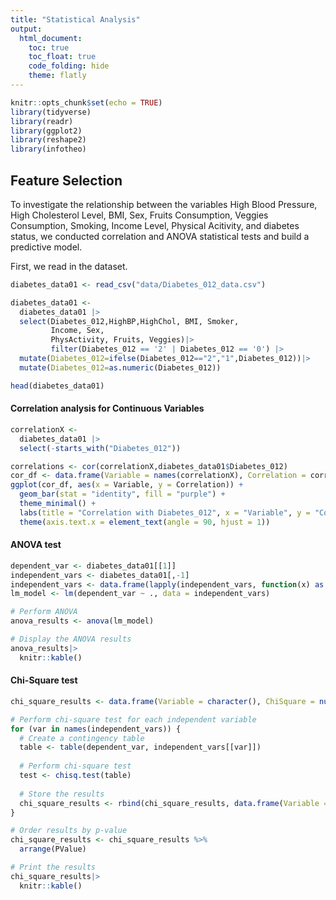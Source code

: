 ```yaml
---
title: "Statistical Analysis"
output: 
  html_document:
    toc: true
    toc_float: true
    code_folding: hide
    theme: flatly
---
```

```r
knitr::opts_chunk$set(echo = TRUE)
library(tidyverse)
library(readr)
library(ggplot2)
library(reshape2)
library(infotheo)
```


## Feature Selection

To investigate the relationship between the variables High Blood Pressure, High Cholesterol Level, BMI, Sex, Fruits Consumption, Veggies Consumption, Smoking, Income Level, Physical Acitivity, and diabetes status, we conducted correlation and ANOVA statistical tests and build a predictive model. 

First, we read in the dataset. 

```r
diabetes_data01 <- read_csv("data/Diabetes_012_data.csv")

diabetes_data01 <- 
  diabetes_data01 |>
  select(Diabetes_012,HighBP,HighChol, BMI, Smoker, 
         Income, Sex,
         PhysActivity, Fruits, Veggies)|>
         filter(Diabetes_012 == '2' | Diabetes_012 == '0') |>
  mutate(Diabetes_012=ifelse(Diabetes_012=="2","1",Diabetes_012))|>
  mutate(Diabetes_012=as.numeric(Diabetes_012))

head(diabetes_data01)
```


#### Correlation analysis for Continuous Variables
```r
correlationX <- 
  diabetes_data01 |>
  select(-starts_with("Diabetes_012"))

correlations <- cor(correlationX,diabetes_data01$Diabetes_012)
cor_df <- data.frame(Variable = names(correlationX), Correlation = correlations)
ggplot(cor_df, aes(x = Variable, y = Correlation)) +
  geom_bar(stat = "identity", fill = "purple") +
  theme_minimal() +
  labs(title = "Correlation with Diabetes_012", x = "Variable", y = "Correlation") +
  theme(axis.text.x = element_text(angle = 90, hjust = 1))
```

#### ANOVA test
```r
dependent_var <- diabetes_data01[[1]]
independent_vars <- diabetes_data01[,-1]
independent_vars <- data.frame(lapply(independent_vars, function(x) as.factor(x)))
lm_model <- lm(dependent_var ~ ., data = independent_vars)

# Perform ANOVA
anova_results <- anova(lm_model)

# Display the ANOVA results
anova_results|>
  knitr::kable()
```

#### Chi-Square test
```r
chi_square_results <- data.frame(Variable = character(), ChiSquare = numeric(), PValue = numeric(), stringsAsFactors = FALSE)

# Perform chi-square test for each independent variable
for (var in names(independent_vars)) {
  # Create a contingency table
  table <- table(dependent_var, independent_vars[[var]])
  
  # Perform chi-square test
  test <- chisq.test(table)
  
  # Store the results
  chi_square_results <- rbind(chi_square_results, data.frame(Variable = var, ChiSquare = test$statistic, PValue = test$p.value))
}

# Order results by p-value
chi_square_results <- chi_square_results %>%
  arrange(PValue) 

# Print the results
chi_square_results|>
  knitr::kable()
```
